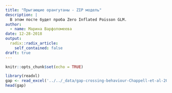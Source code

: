 ```yaml
---
title: "Прыгающие орангутаны - ZIP модель"
description: |
  В этом посте будет проба Zero Inflated Poisson GLM.
author:
  - name: Марина Варфоломеева
date: 12-28-2018
output:
  radix::radix_article:
    self_contained: false
draft: true
---
```


```r
knitr::opts_chunk$set(echo = TRUE)
```

```r
library(readxl)
gap <- read_excel('../../_data/gap-crossing-behaviour-Chappell-et-al-2015.xlsx', sheet = 1)
head(gap)
```

